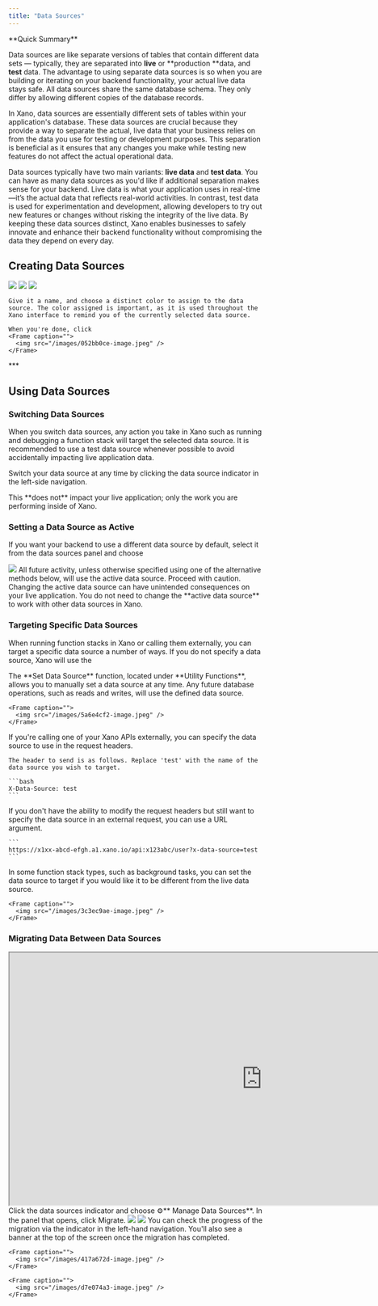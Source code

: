 ```yaml
---
title: "Data Sources"
---
```


<Info>
**Quick Summary**

Data sources are like separate versions of tables that contain different data sets — typically, they are separated into **live** or **production **data, and **test** data. The advantage to using separate data sources is so when you are building or iterating on your backend functionality, your actual live data stays safe. All data sources share the same database schema. They only differ by allowing different copies of the database records.

</Info>

In Xano, data sources are essentially different sets of tables within your application's database. These data sources are crucial because they provide a way to separate the actual, live data that your business relies on from the data you use for testing or development purposes. This separation is beneficial as it ensures that any changes you make while testing new features do not affect the actual operational data.

Data sources typically have two main variants: **live data** and **test data**. You can have as many data sources as you'd like if additional separation makes sense for your backend. Live data is what your application uses in real-time—it’s the actual data that reflects real-world activities. In contrast, test data is used for experimentation and development, allowing developers to try out new features or changes without risking the integrity of the live data. By keeping these data sources distinct, Xano enables businesses to safely innovate and enhance their backend functionality without compromising the data they depend on every day.

## Creating Data Sources

<Steps>
  <Step title="Access your data sources from the left-side navigation menu">
    <Frame caption="">
      <img src="/images/f0e002df-image.jpeg" />
    </Frame>
  </Step>
  <Step title="Add a new data source from the panel that opens">
    <Frame caption="">
      <img src="/images/3f0d339f-image.jpeg" />
    </Frame>
  </Step>
  <Step title="Customize the new data source">
    <Frame caption="">
      <img src="/images/cfb50a9d-image.jpeg" />
    </Frame>

    Give it a name, and choose a distinct color to assign to the data source. The color assigned is important, as it is used throughout the Xano interface to remind you of the currently selected data source.

    When you're done, click
    <Frame caption="">
      <img src="/images/052bb0ce-image.jpeg" />
    </Frame>
  </Step>
</Steps>
***

## Using Data Sources

### Switching Data Sources

When you switch data sources, any action you take in Xano such as running and debugging a function stack will target the selected data source. It is recommended to use a test data source whenever possible to avoid accidentally impacting live application data.

Switch your data source at any time by clicking the data source indicator in the left-side navigation.

<Info>
This **does not** impact your live application; only the work you are performing inside of Xano.

</Info>

### Setting a Data Source as Active

If you want your backend to use a different data source by default, select it from the data sources panel and choose
<Frame caption="">
  <img src="/images/952b52c9-image.jpeg" />
</Frame>
All future activity, unless otherwise specified using one of the alternative methods below, will use the active data source.

<Warning>
Proceed with caution. Changing the active data source can have unintended consequences on your live application. You do not need to change the **active data source** to work with other data sources in Xano.
</Warning>

### Targeting Specific Data Sources

When running function stacks in Xano or calling them externally, you can target a specific data source a number of ways. If you do not specify a data source, Xano will use the

<Steps>
  <Step title="Use the Set Data Source function">
    The **Set Data Source** function, located under **Utility Functions**, allows you to manually set a data source at any time. Any future database operations, such as reads and writes, will use the defined data source.

    <Frame caption="">
      <img src="/images/5a6e4cf2-image.jpeg" />
    </Frame>
  </Step>
  <Step title="Send a data source header in your request">
    If you're calling one of your Xano APIs externally, you can specify the data source to use in the request headers.

    The header to send is as follows. Replace 'test' with the name of the data source you wish to target.

    ```bash
    X-Data-Source: test
    ```
  </Step>
  <Step title="Send a URL argument in your request">
    If you don't have the ability to modify the request headers but still want to specify the data source in an external request, you can use a URL argument.

    ```
    https://x1xx-abcd-efgh.a1.xano.io/api:x123abc/user?x-data-source=test
    ```
  </Step>
  <Step title="Change the settings of the function stack">
    In some function stack types, such as background tasks, you can set the data source to target if you would like it to be different from the live data source.

    <Frame caption="">
      <img src="/images/3c3ec9ae-image.jpeg" />
    </Frame>
  </Step>
</Steps>

### Migrating Data Between Data Sources

<Frame>
  <iframe width="1000" height="500" src="https://demo.arcade.software/OfK50mi7hWjjYeFmvDQC?embed" title="https://demo.arcade.software/OfK50mi7hWjjYeFmvDQC?embed" allowFullScreen allow="clipboard-write" class="contentkit-webframe"></iframe>
</Frame>

<Steps>
  <Step title="Access the Migration panel">
    Click the data sources indicator and choose ⚙️** Manage Data Sources**. In the panel that opens, click Migrate.
  </Step>
  <Step title="Select the source and destination data source.">
    <Frame caption="">
      <img src="/images/f398582c-image.jpeg" />
    </Frame>
  </Step>
  <Step title="Select the tables to migrate.">
    <Frame caption="">
      <img src="/images/219d9bbe-image.jpeg" />
    </Frame>
  </Step>
  <Step title="Confirm your changes to begin the migration.">
    You can check the progress of the migration via the indicator in the left-hand navigation. You'll also see a banner at the top of the screen once the migration has completed.

    <Frame caption="">
      <img src="/images/417a672d-image.jpeg" />
    </Frame>

    <Frame caption="">
      <img src="/images/d7e074a3-image.jpeg" />
    </Frame>
  </Step>
</Steps>